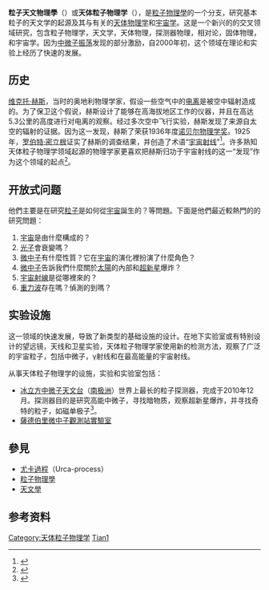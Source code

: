 {{noteTA
|G1=物理学
|1=zh-cn:天体物理;zh-tw:天文物理;
}}
'''粒子天文物理學'''（{{lang-en|'''Particle astrophysics'''}}）或'''天体粒子物理学'''（{{lang-en|'''Astroparticle physics'''}}），是[[粒子物理學|粒子物理學]]的一个分支，研究基本粒子的天文学的起源及其与有关的[[天体物理学|天体物理学]]和[[宇宙学|宇宙学]]。这是一个新兴的的交叉领域研究，包含粒子物理学，天文学，天体物理，探测器物理，相对论，固体物理，和宇宙学。因为[[中微子振荡|中微子振荡]]发现的部分激励，自2000年初，这个领域在理论和实验上经历了快速的发展。

== 历史 ==

[[维克托·赫斯|维克托·赫斯]]，当时的奥地利物理学家，假设一些空气中的[[电离|电离]]是被空中辐射造成的。为了保卫这个假说，赫斯设计了能够在高海拔地区工作的仪器，并且在高达5.3公里的高度进行对电离的观察。经过多次空中飞行实验，赫斯发现了来源自太空的辐射的证据。因为这一发现，赫斯了荣获1936年度[[诺贝尔物理学奖|诺贝尔物理学奖]]。1925年，[[罗伯特·密立根|罗伯特·密立根]]证实了赫斯的调查结果，并创造了术语“[[宇宙射线|宇宙射线]]”<ref>{{cite news|title=April 17, 1912: Victor Hess’s balloon flight during total eclipse to measure cosmic rays|url=http://www.aps.org/publications/apsnews/201004/physicshistory.cfm|accessdate=2013-09-18|archivedate=2020-10-01|archiveurl=https://web.archive.org/web/20201001230828/https://www.aps.org/publications/apsnews/201004/physicshistory.cfm|deadurl=no|work=APS Physics}}</ref>。许多熟知天体粒子物理学领域起源的物理学家更喜欢把赫斯归功于宇宙射线的这一“发现”作为这个领域的起点<ref name="Cirkel-Bartelt">{{Cite journal|title=Numerical Hydrodynamics and Magnetohydrodynamics in General Relativity|url=http://link.springer.com/10.12942/lrr-2008-7|last=Font|first=José A.|date=2008-12|journal=Living Reviews in Relativity|issue=1|doi=10.12942/lrr-2008-7|volume=11|pages=7|language=en|bibcode=2008LRR....11....7F|issn=2367-3613|pmc=PMC5256108|pmid=28179823}}</ref>。

== 开放式问题 ==
他們主要是在研究[[粒子|粒子]]是如何從[[宇宙|宇宙]]誕生的？等問題。下面是他們最近較熱門的的研究問題：
# [[宇宙|宇宙]]是由什麼構成的？
# [[光子|光子]]會衰變嗎？
# [[微中子|微中子]]有什麼性質？它在[[宇宙|宇宙]]的演化裡扮演了什麼角色？
# [[微中子|微中子]]告訴我們什麼關於[[太陽|太陽]]的內部和[[超新星|超新星]]爆炸？
# [[宇宙射線|宇宙射線]]是從哪裡來的？
# [[引力波|重力波]]存在嗎？偵測的到嗎？

== 实验设施 ==
这一领域的快速发展，导致了新类型的基础设施的设计。在地下实验室或有特别设计的望远镜，天线和卫星实验，天体粒子物理学家使用新的检测方法，观察了广泛的宇宙粒子，包括中微子，γ射线和在最高能量的宇宙射线。

从事天体粒子物理学的设施，实验和实验室包括：
* [[冰立方中微子天文台|冰立方中微子天文台]]（[[南极洲|南极洲]]）世界上最长的粒子探测器，完成于2010年12月。探测器目的是研究高能中微子，寻找暗物质，观察超新星爆炸，并寻找奇特的粒子，如磁单极子<ref>{{cite web|title=IceCube|url=http://www.desy.de/research/facilities/icecube/index_eng.html|accessdate=2013-01-24|publisher=Deutsches Elektronen-Synchrotron DESY|archiveurl=https://web.archive.org/web/20130123133442/http://www.desy.de/research/facilities/icecube/index_eng.html|archivedate=2013-01-23|deadurl=yes}}</ref>。
* [[薩德伯里微中子觀測站實驗室|薩德伯里微中子觀測站實驗室]]

== 參見 ==
* [[尤卡過程|尤卡過程]]（Urca-process）
* [[粒子物理學|粒子物理學]]
* [[天文學|天文學]]

== 参考资料 ==
{{reflist}}

{{天文學}}
{{Physics-footer}}

[[Category:天体粒子物理学|Category:天体粒子物理学]]
[[Category:天体物理学|Tian1]]